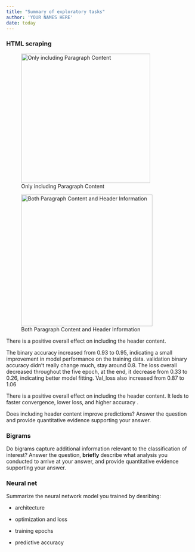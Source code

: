 ```yaml
---
title: "Summary of exploratory tasks"
author: 'YOUR NAMES HERE'
date: today
---
```


### HTML scraping

![Only including Paragraph Content](images/Rplot.png){fig-align="center" width="346"}

![Both Paragraph Content and Header Information](images/Rplot01after.png){fig-align="center" width="352"}

There is a positive overall effect on including the header content.

The binary accuracy increased from 0.93 to 0.95, indicating a small improvement in model performance on the training data. validation binary accuracy didn't really change much, stay around 0.8. The loss overall decreased throughout the five epoch, at the end, it decrease from 0.33 to 0.26, indicating better model fitting. Val_loss also increased from 0.87 to 1.06

There is a positive overall effect on including the header content. It leds to faster convergence, lower loss, and higher accuracy .

Does including header content improve predictions? Answer the question and provide quantitative evidence supporting your answer.

### Bigrams

Do bigrams capture additional information relevant to the classification of interest? Answer the question, **briefly** describe what analysis you conducted to arrive at your answer, and provide quantitative evidence supporting your answer.

### Neural net

Summarize the neural network model you trained by desribing:

-   architecture

-   optimization and loss

-   training epochs

-   predictive accuracy
